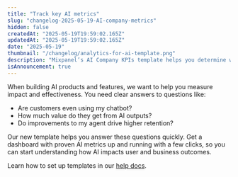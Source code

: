 ```yaml
---
title: "Track key AI metrics"
slug: "changelog-2025-05-19-AI-company-metrics"
hidden: false
createdAt: "2025-05-19T19:59:02.165Z"
updatedAt: "2025-05-19T19:59:02.165Z"
date: "2025-05-19"
thumbnail: "/changelog/analytics-for-ai-template.png"
description: "Mixpanel’s AI Company KPIs template helps you determine which AI metrics to track and how to measure them immediately."
isAnnouncement: true
---
```


<ChangelogPostHeader
  date="2025-05-19"
  image="/changelog/analytics-for-ai-template.png"
  title="Track key AI metrics"
/>

When building AI products and features, we want to help you measure impact and effectiveness. You need clear answers to questions like:

- Are customers even using my chatbot?
- How much value do they get from AI outputs?
- Do improvements to my agent drive higher retention?

Our new template helps you answer these questions quickly. Get a dashboard with proven AI metrics up and running with a few clicks, so you can start understanding how AI impacts user and business outcomes.

Learn how to set up templates in our [help docs](https://docs.mixpanel.com/docs/boards/templates).
